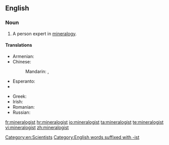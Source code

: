 ==English==

===Noun===
{{en-noun}}

# A person expert in [[mineralogy]].

====Translations====
{{trans-top|expert in mineralogy}}
* Armenian: {{t-|hy|հանքաբան|tr=hank’aban}}
* Chinese:
*: Mandarin: {{t-|cmn|礦物學家|sc=Hani}}, {{t-|cmn|矿物学家|tr=kuàngwùxuéjiā|sc=Hani}}
* Esperanto: {{t-|eo|mineralogo|xs=Esperanto}}
* {{trreq|Finnish}}
{{trans-mid}}
* Greek: {{t|el|ορυκτολόγος|c|tr=oryktológos}}
* Irish: {{t|ga|mianreolaí|m}}
* Romanian: {{t|ro|mineralog|m}}
* Russian: {{t|ru|минералог|m|sc=Cyrl|tr=minerálog|alt=минера́лог}}
{{trans-bottom}}

[[Category:en:Scientists]]
[[Category:English words suffixed with -ist]]

[[fr:mineralogist]]
[[hr:mineralogist]]
[[io:mineralogist]]
[[ta:mineralogist]]
[[te:mineralogist]]
[[vi:mineralogist]]
[[zh:mineralogist]]